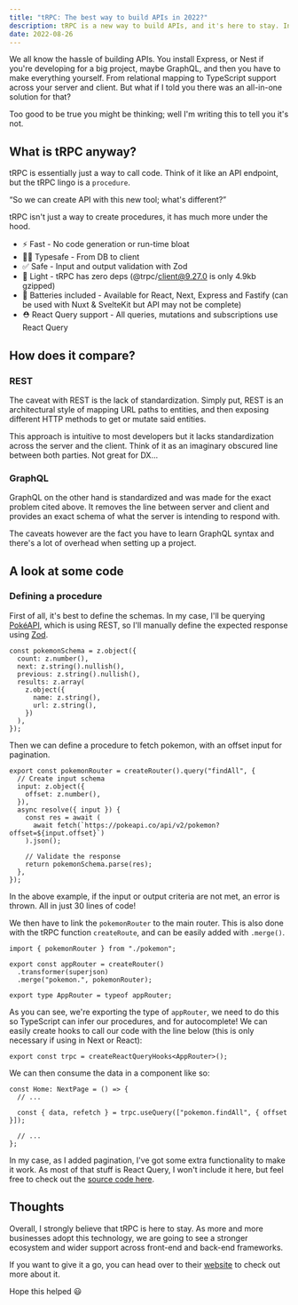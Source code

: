 ```yaml
---
title: "tRPC: The best way to build APIs in 2022?"
description: tRPC is a new way to build APIs, and it's here to stay. In this article, I'll be going over what tRPC is, how it compares to REST and GraphQL, and how to get started with it.
date: 2022-08-26
---
```


We all know the hassle of building APIs. You install Express, or Nest if you're developing for a big project, maybe GraphQL, and then you have to make everything yourself. From relational mapping to TypeScript support across your server and client. But what if I told you there was an all-in-one solution for that?

Too good to be true you might be thinking; well I'm writing this to tell you it's not.

## What is tRPC anyway?

tRPC is essentially just a way to call code. Think of it like an API endpoint, but the tRPC lingo is a `procedure`.

“So we can create API with this new tool; what's different?”

tRPC isn't just a way to create procedures, it has much more under the hood.

- ⚡️ Fast - No code generation or run-time bloat
- 🧙‍♂️ Typesafe - From DB to client
- ✅ Safe - Input and output validation with Zod
- 🍃 Light - tRPC has zero deps (@trpc/client@9.27.0 is only 4.9kb gzipped)
- 🔋 Batteries included - Available for React, Next, Express and Fastify (can be used with Nuxt & SvelteKit but API may not be complete)
- ⛑ React Query support - All queries, mutations and subscriptions use React Query

## How does it compare?

### REST

The caveat with REST is the lack of standardization. Simply put, REST is an architectural style of mapping URL paths to entities, and then exposing different HTTP methods to get or mutate said entities.

This approach is intuitive to most developers but it lacks standardization across the server and the client. Think of it as an imaginary obscured line between both parties. Not great for DX…

### GraphQL

GraphQL on the other hand is standardized and was made for the exact problem cited above. It removes the line between server and client and provides an exact schema of what the server is intending to respond with.

The caveats however are the fact you have to learn GraphQL syntax and there's a lot of overhead when setting up a project.

## A look at some code

### Defining a procedure

First of all, it's best to define the schemas. In my case, I'll be querying [PokéAPI](https://pokeapi.co/api/v2/pokemon/), which is using REST, so I'll manually define the expected response using [Zod](https://zod.dev).

```tsx
const pokemonSchema = z.object({
  count: z.number(),
  next: z.string().nullish(),
  previous: z.string().nullish(),
  results: z.array(
    z.object({
      name: z.string(),
      url: z.string(),
    })
  ),
});
```

Then we can define a procedure to fetch pokemon, with an offset input for pagination.

```tsx
export const pokemonRouter = createRouter().query("findAll", {
  // Create input schema
  input: z.object({
    offset: z.number(),
  }),
  async resolve({ input }) {
    const res = await (
      await fetch(`https://pokeapi.co/api/v2/pokemon?offset=${input.offset}`)
    ).json();

    // Validate the response
    return pokemonSchema.parse(res);
  },
});
```

In the above example, if the input or output criteria are not met, an error is thrown. All in just 30 lines of code!

We then have to link the `pokemonRouter` to the main router. This is also done with the tRPC function `createRoute`, and can be easily added with `.merge()`.

```tsx
import { pokemonRouter } from "./pokemon";

export const appRouter = createRouter()
  .transformer(superjson)
  .merge("pokemon.", pokemonRouter);

export type AppRouter = typeof appRouter;
```

As you can see, we're exporting the type of `appRouter`, we need to do this so TypeScript can infer our procedures, and for autocomplete! We can easily create hooks to call our code with the line below (this is only necessary if using in Next or React):

```tsx
export const trpc = createReactQueryHooks<AppRouter>();
```

We can then consume the data in a component like so:

```tsx
const Home: NextPage = () => {
  // ...

  const { data, refetch } = trpc.useQuery(["pokemon.findAll", { offset }]);

  // ...
};
```

In my case, as I added pagination, I've got some extra functionality to make it work. As most of that stuff is React Query, I won't include it here, but feel free to check out the [source code here](https://github.com/reactive-so/trpc-demo).

## Thoughts

Overall, I strongly believe that tRPC is here to stay. As more and more businesses adopt this technology, we are going to see a stronger ecosystem and wider support across front-end and back-end frameworks.

If you want to give it a go, you can head over to their [website](https://trpc.io/) to check out more about it.

Hope this helped 😃
